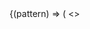 
<PatternLoad patternId="grid">
  {(pattern) => (
  <>
    <Title />
    <Subtitle />

## Simple usage

```twig dark
  {% set cells = [
    'Cell 1',
    'Cell 2'
  ] %}
  {% include "@organisms/grid/grid.twig" with {
    attributes: create_attribute(),
    cells: cells,
    columns: 2,
    columns_width: 'equal',
    gutter: 'default'
  } only %}
`} />
```

## Cells
The pattern loops through a list of cells and print each cell.<br/>
To adjust the way the blocks are printed use twig blocks.

## Blocks
* cell_outer: <br/>Use block cell_outer to adjust the markup of each cell. Variables: `cell`, `cell_counter`.
* cell_inner:<br/>Use block cell_inner to print the cell variable. Variables: `cell`, `cell_counter`
### Example: cell_inner
```twig dark
  {% set cells = [
        {content: '<div class="w-full h-20 bg-primary">1</div>'},
        {content: '<div class="w-full h-20 bg-primary">2</div>'},
        {content: '<div class="w-full h-20 bg-primary">3</div>'},
        {content: '<div class="w-full h-20 bg-primary">4</div>'},
        {content: '<div class="w-full h-20 bg-primary">5</div>'},
        {content: '<div class="w-full h-20 bg-primary">6</div>'},
      ] %}
      {% embed "@organisms/grid/grid.twig" with {
        attributes: create_attribute(),
        cells: cells,
        columns: 2,
        columns_width: 'equal',
        gutter: 'default'
      } only %}
        {% block cell_inner %}
          {{ cell.content }}
        {% endblock %}
      {% endembed %}
```

### Example: cell_outer
```twig dark
  {% set cells = [
        {content: '<div class="w-full h-20 bg-primary">1</div>'},
        {content: '<div class="w-full h-20 bg-primary">2</div>'},
        {content: '<div class="w-full h-20 bg-primary">3</div>'},
        {content: '<div class="w-full h-20 bg-primary">4</div>'},
        {content: '<div class="w-full h-20 bg-primary">5</div>'},
        {content: '<div class="w-full h-20 bg-primary">6</div>'},
      ] %}
      {% embed "@organisms/grid/grid.twig" with {
        attributes: create_attribute(),
        cells: cells,
        columns: 2,
        columns_width: 'equal',
        gutter: 'default'
      } only %}
      {% block cell_outer %}
        <div>
        {{ cell.content }} + { cell_counter }
        </div>
      {% endblock %}
      {% endembed %}
```

## Column widths
The pattern comes with most common column widths configurations like 50x50 or 33x66.
If you need additional configuration you can extends the columns configuration inside the `grid.wingsuit.yml`.

```yaml dark
columns:
2: << Columns count
  equal: 'grid-cols-1 md:grid-cols-2' << Column width 50x50
  '66x33': 'grid-cols-1 md:grid-cols-66/33' << Column width 66x33
  '33x66': 'grid-cols-1 md:grid-cols-33/66' << Column width 33x66
```

## Gutter
To configure the spacing between the columns use the gutter configuration in the grid.wingsuit.yml.
```yaml dark
  gutter:
    ...
    default: 'gap-4 md:gap-5 lg:gap-7'
    ...
```

## Examples
### 4 equal columns.
```twig dark
  {% include "@organisms/grid/grid.twig" with {
    cells: cells,
    columns: 4,
    columns_width: 'equal',
    gutter: 'default'
  } only %}
```

<PatternPreview variant={pattern.getDefaultVariant()} columns="4" config="equal"/>

### 3 Columns with 25% 50% 25%.

```twig dark
 {% include "@organisms/grid/grid.twig" with {
   cells: cells,
   columns: 3,
   columns_width: '25x50x25',
   gutter: 'default'
 } only %}
```

<PatternPreview variant={pattern.getDefaultVariant()} columns="3" columns_width="25x50x25"/>

  </>
  )}
</PatternLoad>
